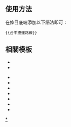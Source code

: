 <noinclude>{{Documentation subpage}}</noinclude>

== 使用方法 ==
在條目底端添加以下語法即可：
<pre>{{台中捷運路線}}</pre>

== 相關模板 ==
{{Col-begin}}
{{Col-2}}
*{{Tl|臺灣捷運路線}}
*{{Tl|臺灣鐵路運輸}}
{{Col-2}}
*{{Tl|臺北捷運路線}}
*{{Tl|新北捷運路線}}
*{{Tl|桃園捷運路線}}
*{{Tl|新竹輕軌路線}}
*{{Tl|彰化捷運路線}}
*{{Tl|臺南捷運路線}}
*{{Tl|高雄捷運路線}}
{{Col-end}}

<includeonly>[[Category:臺中捷運路線模板‎|*]]</includeonly>